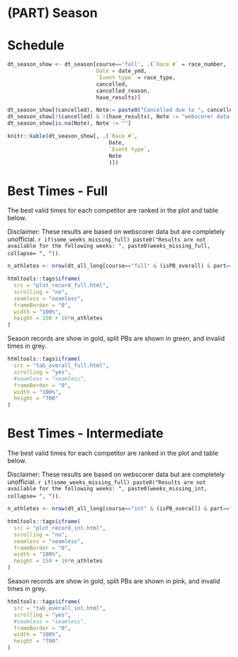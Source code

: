 # (PART) Season

# Schedule

```r

dt_season_show <- dt_season[course=='full', .(`Race #` = race_number,
                            Date = date_ymd,
                            `Event type` = race_type,
                            cancelled,
                            cancelled_reason,
                            have_results)]

dt_season_show[(cancelled), Note:= paste0("Cancelled due to ", cancelled_reason)]
dt_season_show[!(cancelled) & !(have_results), Note := "webscorer data not available"]
dt_season_show[is.na(Note), Note := ""]

knitr::kable(dt_season_show[, .(`Race #`,
                                Date,
                                `Event type`,
                                Note
                                )])
```

# Best Times - Full

The best valid times for each competitor are ranked in the plot and table below.

Disclaimer: These results are based on webscorer data but are completely unofficial. `r if(some_weeks_missing_full) paste0("Results are not available for the following weeks: ", paste0(weeks_missing_full, collapse= ", "))`.


```r
n_athletes <- nrow(dt_all_long[course=="full" & (isPB_overall) & part=="Swim"])

htmltools::tags$iframe(
  src = "plot_record_full.html", 
  scrolling = "no", 
  seamless = "seamless",
  frameBorder = "0",
  width = "100%",
  height = 150 + 16*n_athletes
)
```


Season records are show in gold, split PBs are shown in green, and invalid times in grey.


```r
htmltools::tags$iframe(
  src = "tab_overall_full.html", 
  scrolling = "yes", 
  #seamless = "seamless",
  frameBorder = "0",
  width = "100%",
  height = "700"
)
```

# Best Times - Intermediate

The best valid times for each competitor are ranked in the plot and table below.


Disclaimer: These results are based on webscorer data but are completely unofficial. `r if(some_weeks_missing_full) paste0("Results are not available for the following weeks: ", paste0(weeks_missing_int, collapse= ", "))`.


```r
n_athletes <- nrow(dt_all_long[course=="int" & (isPB_overall) & part=="Swim"])

htmltools::tags$iframe(
  src = "plot_record_int.html", 
  scrolling = "no", 
  seamless = "seamless",
  frameBorder = "0",
  width = "100%",
  height = 150 + 16*n_athletes
)
```

Season records are show in gold, split PBs are shown in pink, and invalid times in grey.

```r
htmltools::tags$iframe(
  src = "tab_overall_int.html", 
  scrolling = "yes", 
  #seamless = "seamless",
  frameBorder = "0",
  width = "100%",
  height = "700"
)
```
